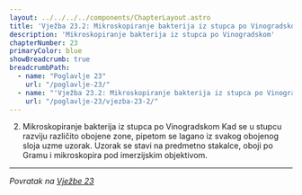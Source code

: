 ```yaml
---
layout: ../../../../components/ChapterLayout.astro
title: 'Vježba 23.2: Mikroskopiranje bakterija iz stupca po Vinogradskom'
description: 'Mikroskopiranje bakterija iz stupca po Vinogradskom'
chapterNumber: 23
primaryColor: blue
showBreadcrumb: true
breadcrumbPath:
  - name: "Poglavlje 23"
    url: "/poglavlje-23/"
  - name: "'Vježba 23.2: Mikroskopiranje bakterija iz stupca po Vinogradskom'"
    url: "/poglavlje-23/vjezba-23-2/"
---
```



2. Mikroskopiranje bakterija iz stupca po Vinogradskom
Kad se u stupcu razviju različito obojene zone, pipetom se lagano iz svakog 
 obojenog sloja uzme uzorak. Uzorak se stavi na predmetno stakalce, 
oboji po Gramu i mikroskopira pod imerzijskim objektivom. 

---

*Povratak na [Vježbe 23](/poglavlje-23/vjezba-23)*


